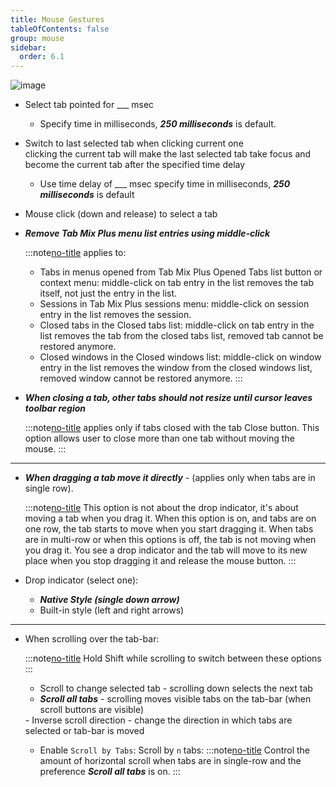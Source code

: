 ```yaml
---
title: Mouse Gestures
tableOfContents: false
group: mouse
sidebar:
  order: 6.1
---
```



<Image class="help-img" src={mouseGestures} alt="image" />

- Select tab pointed for \_\_\_ msec <br />

  - Specify time in milliseconds, **_250 milliseconds_** is default.

- Switch to last selected tab when clicking current one <br /> clicking the current tab will make
  the last selected tab take focus and become the current tab after the specified time delay

  - Use time delay of \_\_\_ msec specify time in milliseconds, **_250 milliseconds_** is default

- Mouse click (down and release) to select a tab

- **_Remove Tab Mix Plus menu list entries using middle-click_**

  :::note[no-title]
  applies to:

  - Tabs in menus opened from Tab Mix Plus Opened Tabs list button or context menu: middle-click on
    tab entry in the list removes the tab itself, not just the entry in the list.
  - Sessions in Tab Mix Plus sessions menu: middle-click on session entry in the list removes the
    session.
  - Closed tabs in the Closed tabs list: middle-click on tab entry in the list removes the tab from
    the closed tabs list, removed tab cannot be restored anymore.
  - Closed windows in the Closed windows list: middle-click on window entry in the list removes the
    window from the closed windows list, removed window cannot be restored anymore.
    :::

- **_When closing a tab, other tabs should not resize until cursor leaves toolbar region_**

  :::note[no-title]
  applies only if tabs closed with the tab Close button. This option allows user to close more than
  one tab without moving the mouse.
  :::

---

- **_When dragging a tab move it directly_** - (applies only when tabs are in single row).

  :::note[no-title]
  This option is not about the drop indicator, it's about moving a tab when you drag it. When this
  option is on, and tabs are on one row, the tab starts to move when you start dragging it. When
  tabs are in multi-row or when this options is off, the tab is not moving when you drag it. You see
  a drop indicator and the tab will move to its new place when you stop dragging it and release the
  mouse button.
  :::

- Drop indicator (select one):
  - **_Native Style (single down arrow)_**
  - Built-in style (left and right arrows)

---

- When scrolling over the tab-bar:<br />

  :::note[no-title]
  Hold Shift while scrolling to switch between these options
  :::

  - Scroll to change selected tab - scrolling down selects the next tab
  - **_Scroll all tabs_** - scrolling moves visible tabs on the tab-bar (when scroll buttons are
    visible)

  <span class="mt-4 block">
    - Inverse scroll direction - change the direction in which tabs are selected or tab-bar is moved
  </span>

  <span class="mt-4 block">

  - Enable `Scroll by Tabs`: Scroll by `n` tabs:
    :::note[no-title]
    Control the amount of horizontal scroll when tabs are in single-row and the preference **_Scroll all tabs_** is on.
    :::

  </span>

[no-title]: #
